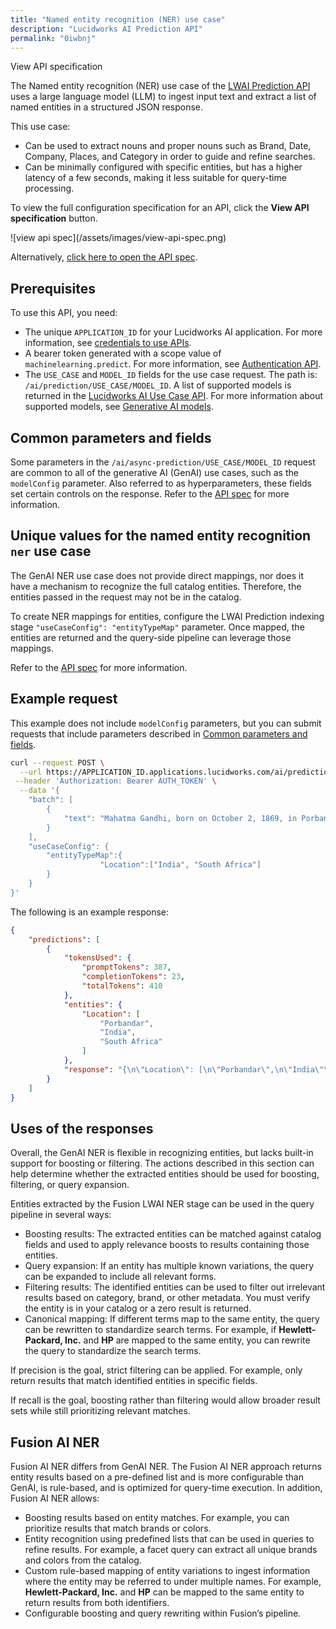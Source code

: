 ```yaml
---
title: "Named entity recognition (NER) use case"
description: "Lucidworks AI Prediction API"
permalink: "0iwbnj"
---
```


View API specification

The Named entity recognition (NER) use case of the [LWAI Prediction API](/lw-platform/ai/8bx4m9/prediction-api) uses a large language model (LLM) to ingest input text and extract a list of named entities in a structured JSON response.

This use case:

* Can be used to extract nouns and proper nouns such as Brand, Date, Company, Places, and Category in order to guide and refine searches.
* Can be minimally configured with specific entities, but has a higher latency of a few seconds, making it less suitable for query-time processing.

<Note>

To view the full configuration specification for an API, click the **View API specification** button.

<Frame>![view api spec](/assets/images/view-api-spec.png)</Frame>

Alternatively, [click here to open the API spec](?open-api=true).

</Note>



## Prerequisites

To use this API, you need:

* The unique `APPLICATION_ID` for your Lucidworks AI application. For more information, see [credentials to use APIs](/lw-platform/platform/oqzogo/index#credentials).
* A bearer token generated with a scope value of `machinelearning.predict`. For more information, see [Authentication API](/lw-platform/ai/oa96k5/authentication-api).
* The `USE_CASE` and `MODEL_ID` fields for the use case request. The path is: `/ai/prediction/USE_CASE/MODEL_ID`. A list of supported models is returned in the [Lucidworks AI Use Case API](/lw-platform/ai/0stpyb/use-case-api). For more information about supported models, see [Generative AI models](/lw-platform/ai/r7ai90/generative-ai#generative-ai-models).

## Common parameters and fields

Some parameters in the `/ai/async-prediction/USE_CASE/MODEL_ID` request are common to all of the generative AI (GenAI) use cases, such as the `modelConfig` parameter.
Also referred to as hyperparameters, these fields set certain controls on the response.
Refer to the [API spec](?open-api=true) for more information.

## Unique values for the named entity recognition `ner` use case

The GenAI NER use case does not provide direct mappings, nor does it have a mechanism to recognize the full catalog entities. Therefore, the entities passed in the request may not be in the catalog.

To create NER mappings for entities, configure the LWAI Prediction indexing stage `"useCaseConfig": "entityTypeMap"` parameter. Once mapped, the entities are returned and the query-side pipeline can leverage those mappings.

Refer to the [API spec](?open-api=true) for more information.

## Example request

This example does not include `modelConfig` parameters, but you can submit requests that include parameters described in [Common parameters and fields](#common-parameters-and-fields).

```bash
curl --request POST \
  --url https://APPLICATION_ID.applications.lucidworks.com/ai/prediction/ner/MODEL_ID \
 --header 'Authorization: Bearer AUTH_TOKEN' \
  --data '{
	"batch": [
		{
			"text": "Mahatma Gandhi, born on October 2, 1869, in Porbandar, India, led a life that profoundly shaped the course of history. Inspired by his principles of non-violence, truth, and civil disobedience, Gandhi became a pivotal figure in India'\''s struggle for independence from British rule. His journey began as a lawyer in South Africa, where he experienced racial discrimination and injustice, sparking his commitment to social justice. Returning to India, he became the face of the nonviolent resistance movement, employing methods like peaceful protests, fasting, and marches. The iconic Salt March of 1930 exemplified his philosophy as thousands followed him in the defiance of salt taxes imposed by the British. Gandhi'\''s ascetic lifestyle, clad in simple attire and practicing self-sufficiency, endeared him to the masses. Despite facing imprisonment multiple times, he remained steadfast in his pursuit of India'\''s freedom. Tragically, Gandhi was assassinated on January 30, 1948, but his legacy endures globally as a symbol of peace, tolerance, and the transformative power of nonviolent resistance"
		}
	],
	"useCaseConfig": {
		"entityTypeMap":{
					"Location":["India", "South Africa"]
		}
	}
}'

```

The following is an example response:

```json
{
	"predictions": [
		{
			"tokensUsed": {
				"promptTokens": 387,
				"completionTokens": 23,
				"totalTokens": 410
			},
			"entities": {
				"Location": [
					"Porbandar",
					"India",
					"South Africa"
				]
			},
			"response": "{\n\"Location\": [\n\"Porbandar\",\n\"India\"\n]\n}"
		}
	]
}

```

## Uses of the responses

Overall, the GenAI NER is flexible in recognizing entities, but lacks built-in support for boosting or filtering. The actions described in this section can help determine whether the extracted entities should be used for boosting, filtering, or query expansion.

Entities extracted by the Fusion LWAI NER stage can be used in the query pipeline in several ways:

* Boosting results: The extracted entities can be matched against catalog fields and used to apply relevance boosts to results containing those entities.
* Query expansion: If an entity has multiple known variations, the query can be expanded to include all relevant forms.
* Filtering results: The identified entities can be used to filter out irrelevant results based on category, brand, or other metadata. You must verify the entity is in your catalog or a zero result is returned.
* Canonical mapping: If different terms map to the same entity, the query can be rewritten to standardize search terms. For example, if **Hewlett-Packard, Inc.** and **HP** are mapped to the same entity, you can rewrite the query to standardize the search terms.

If precision is the goal, strict filtering can be applied. For example, only return results that match identified entities in specific fields.

If recall is the goal, boosting rather than filtering would allow broader result sets while still prioritizing relevant matches.

## Fusion AI NER

Fusion AI NER differs from GenAI NER. The Fusion AI NER approach returns entity results based on a pre-defined list and is more configurable than GenAI, is rule-based, and is optimized for query-time execution. In addition, Fusion AI NER allows:

* Boosting results based on entity matches. For example, you can prioritize results that match brands or colors.
* Entity recognition using predefined lists that can be used in queries to refine results. For example, a facet query can extract all unique brands and colors from the catalog.
* Custom rule-based mapping of entity variations to ingest information where the entity may be referred to under multiple names. For example, **Hewlett-Packard, Inc.** and **HP** can be mapped to the same entity to return results from both identifiers.
* Configurable boosting and query rewriting within Fusion’s pipeline.